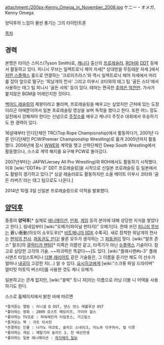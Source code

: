 attachment:/200px-Kenny_Omega_in_November_2008.jpg
ケニー・オメガ, Kenny Omega

{{{#!html
<iframe width="420" height="315" src="//www.youtube.com/embed/2f-Zvntyam8" frameborder="0" allowfullscreen></iframe>}}}

양덕후의 느낌이 물씬 풍기는 그의 타이탄트론

[[목차]]

== 경력 ==
본명은 타이슨 스미스(Tyson Smith)로, [[캐나다]] 출신의 [[프로레슬러]]. [[ROH]]와 [[DDT]] 등에서 활동하고 있다.
피니시 무브는 일렉트로닉 체어 자세[* 상대방을 무등태운 자세.]에서 [[저먼 스플렉스]] 홀드로 연결하는 '크로이츠라스'와 역시 일렉트로닉 체어 자세에서 머리를 잡아 앞으로 떨구는 '외날개의 천사' 그리고 이부시 코타와의 태그 팀 '골든 스타'에서 사용하는 태그 팀 피니시 '골든 샤워' 등이 있다.
테마는 편곡한 [[추억은 억천만]]. 가사가 붙지않은 BGM을 어레인지한 것이다.

[[백야드 레슬링]]의 제왕이라고 불리며, 프로레슬링을 배우고는 싶었지만 근처에 있는 도장이라곤 야매뿐이어서 일본 프로레슬링 영상을 보며 독학을 했다고 한다. 또한 어느 정도 실전에서 강해져야 한다는 신념으로 [[주짓수]]를 배우고 캐나다 주짓수 대회에서 우승하기도 한 경력이 있다.

16살때부터 인디단체인 TRC(Top Rope Championship)에서 활동하다가, 2001년 다른 인디단체인 PCW(Premier Championship Wrestling)로 옮겨 2005년까지 활동했다. 2006년에 잠시 [[WWE]]와 계약을 맺고 산하단체인 Deep South Wrestling에서 활동했으나, 스스로 계약 해지를 요구해 PCW로 돌아갔다.

2007년부터는 JAPW(Jersey All Pro Wrestling)와 ROH에서도 활동하기 시작했다. 이후 [wiki:"DDT#s-3" DDT 프로레슬링]을 시작으로 신일본 프로레슬링 등 일본에서도 활발히 경기하고 있다.[* 싱글 레슬러로도 활동하지만 소울 메이트 이부시 코타와 '골든 러버즈'라는 태그 팀으로도 나온다.]

2014년 10월 3일 신일본 프로레슬링으로 이적을 발표했다.
== [[양덕후]] ==
중증의 '''양덕후'''[* 실제로 [[애니메이션]], [[만화]], [[게임]] 등의 분야에 대해 상당한 지식을 쌓았다고 한다.]. 링네임부터 [wiki:"오메가(파이널 판타지)" 오메가]다. 한때 쓰던 [[피니쉬 무브]]는 蒼い衝動(아오이 쇼우도우)[* [[비트매니아 IIDX]] 수록곡]. 새로 장착한 외날개의 천사는 [[편익의 천사]]. [http://japcho0731.egloos.com/2366834 파동권도 쓴다!] 물론 모두가 생각하는 그 [[파동권]]이 맞다. [wiki:"랄프 존스" 랄프]의 [[갤럭티카 팬텀]][* 이쪽은 이름만 같고, 타격기가 아닌 [[수플렉스]] 기술이다. 참고로 상당한 고각의 기술. ~~파괴력은 똑같다~~]도 있다. [wiki:"플래시맨#s-3" 플래시맨즈 타임스토퍼]나 [[더블 래리어트]] 같은 기술들은, 그 이름을 듣기만 해도 이 선수가 얼마나 [[내공]]이 고강한 지(...) 알 수 있다. [[요시히코]]에게 [wiki:"스크류 파일 드라이버" 얼티밋 아토믹 버스터]를 사용한 것도 케니 오메가.

일본하고는 관계 없지만, [wiki:"옹박" 토니 쟈]라는 이름으로 러닝 더블 니 어택을 사용하기도 한다.

스스로 홈페이지에서 밝힌 바에 따르면 

 *즐겨듣는 앨범 : 이니셜 D OST, 댄스 댄스 레볼루션 OST 
 *좋아하는 영화 : 2009 로스트 메모리즈, 가이아 걸스 
 *좋아하는 TV프로 : 파워레인저 타임포스, 가고일스 
 *즐겨읽는 책 : 각트 자서전 
 *존경하는 인물 : 나가노 마코토, 솔리드 스네이크, 미노와 이쿠히사, 빌 디못 
 *좋아하는 게임 : 메탈기어 솔리드 3, 진 여신전생 
 *좋아하는 일본 애니메이션 : [[더 화이팅|하지메의 일보]]

